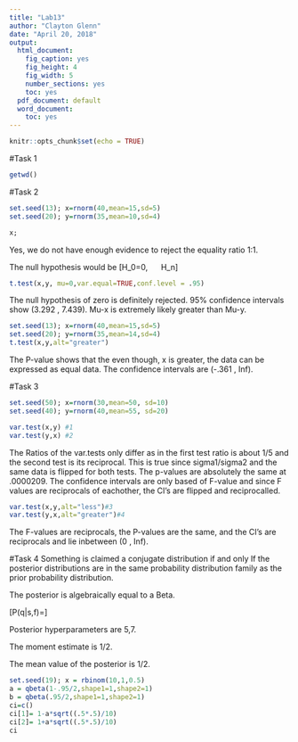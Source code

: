 ---
title: "Lab13"
author: "Clayton Glenn"
date: "April 20, 2018"
output:
  html_document:
    fig_caption: yes
    fig_height: 4
    fig_width: 5
    number_sections: yes
    toc: yes
  pdf_document: default
  word_document:
    toc: yes
---

```{r setup, include=FALSE}
knitr::opts_chunk$set(echo = TRUE)
```


#Task 1
```{r}
getwd()
```

#Task 2
```{r}
set.seed(13); x=rnorm(40,mean=15,sd=5)
set.seed(20); y=rnorm(35,mean=10,sd=4)

x;

```
Yes, we do not have enough evidence to reject the equality ratio 1:1.


The null hypothesis would be
\[H_0=0,\ \ \ \ \  H_n\neq0\]

```{r}
t.test(x,y, mu=0,var.equal=TRUE,conf.level = .95)
```

The null hypothesis of zero is definitely rejected.
95% confidence intervals show (3.292 , 7.439).
Mu-x is extremely likely greater than Mu-y.

```{r}
set.seed(13); x=rnorm(40,mean=15,sd=5)
set.seed(20); y=rnorm(35,mean=14,sd=4)
t.test(x,y,alt="greater")
```
The P-value shows that the even though, x is greater, the data can be expressed as equal data.
The confidence intervals are (-.361 , Inf).


#Task 3
```{r}
set.seed(50); x=rnorm(30,mean=50, sd=10)
set.seed(40); y=rnorm(40,mean=55, sd=20)

var.test(x,y) #1
var.test(y,x) #2
```
The Ratios of the var.tests only differ as in the first test ratio is about 1/5 and the second test is its reciprocal. This is true since sigma1/sigma2 and the same data is flipped for both tests. The p-values are absolutely the same at .0000209. The confidence intervals are only based of F-value and since F values are reciprocals of eachother, the CI's are flipped and reciprocalled.

```{r}
var.test(x,y,alt="less")#3
var.test(y,x,alt="greater")#4
```

The F-values are reciprocals, the P-values are the same, and the CI's are reciprocals and lie inbetween (0 , Inf).


#Task 4
Something is claimed a conjugate distribution if and only If the posterior distributions are in the same probability distribution family as the prior probability distribution.

The posterior is algebraically equal to a Beta.

\[P(q|s,f)=\frac{q^{s}(1-q)^{f}}{B(s+1,f+1)}\]

Posterior hyperparameters are 5,7.

The moment estimate is 1/2.

The mean value of the posterior is 1/2.

```{r}
set.seed(19); x = rbinom(10,1,0.5)
a = qbeta(1-.95/2,shape1=1,shape2=1)
b = qbeta(.95/2,shape1=1,shape2=1)
ci=c()
ci[1]= 1-a*sqrt((.5*.5)/10)
ci[2]= 1+a*sqrt((.5*.5)/10)
ci
```